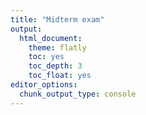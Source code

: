 ```yaml
---
title: "Midterm exam"
output:
  html_document:
    theme: flatly
    toc: yes
    toc_depth: 3
    toc_float: yes
editor_options:
  chunk_output_type: console
---
```

